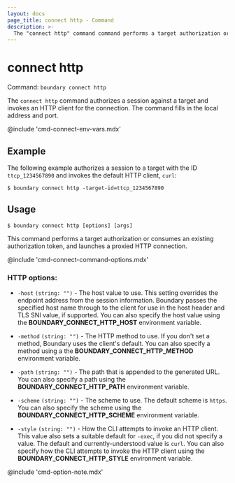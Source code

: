 ```yaml
---
layout: docs
page_title: connect http - Command
description: >-
  The "connect http" command command performs a target authorization or consumes an existing authorization token, and then launches a proxied http connection.
---
```


# connect http

Command: `boundary connect http`

The `connect http` command authorizes a session against a target and invokes an
HTTP client for the connection.
The command fills in the local address and port.

@include 'cmd-connect-env-vars.mdx'

## Example

The following example authorizes a session to a target with the ID `ttcp_1234567890` and invokes the default HTTP client, `curl`:

```shell-session
$ boundary connect http -target-id=ttcp_1234567890
```

## Usage

<CodeBlockConfig hideClipboard>

```shell-session
$ boundary connect http [options] [args]
```

</CodeBlockConfig>

This command performs a target authorization or consumes an existing authorization token, and launches a proxied HTTP connection.

@include 'cmd-connect-command-options.mdx'

### HTTP options:

- `-host` `(string: "")` - The host value to use.
  This setting overrides the endpoint address from the session information.
  Boundary passes the specified host name through to the client for use in the host header and TLS SNI value, if supported.
  You can also specify the host value using the **BOUNDARY_CONNECT_HTTP_HOST** environment variable.

- `-method` `(string: "")` - The HTTP method to use.
If you don't set a method, Boundary uses the client's default.
You can also specify a method using a the **BOUNDARY_CONNECT_HTTP_METHOD** environment variable.

- `-path` `(string: "")` - The path that is appended to the
  generated URL.
  You can also specify a path using the **BOUNDARY_CONNECT_HTTP_PATH** environment variable.

- `-scheme` `(string: "")` - The scheme to use.
The default scheme is `https`.
You can also specify the scheme using the **BOUNDARY_CONNECT_HTTP_SCHEME** environment variable.

- `-style` `(string: "")` - How the CLI attempts to invoke an HTTP client.
This value also sets a suitable default for `-exec`, if you did not specify a value.
The default and currently-understood value is `curl`.
You can also specify how the CLI attempts to invoke the HTTP client using the **BOUNDARY_CONNECT_HTTP_STYLE** environment variable.

@include 'cmd-option-note.mdx'